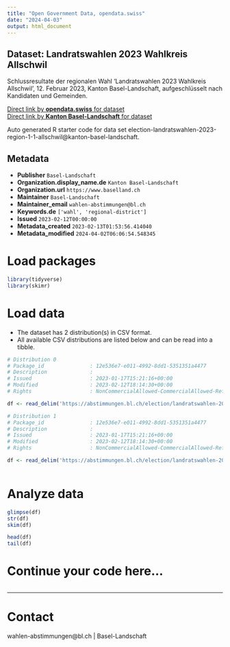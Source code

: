 ```yaml
---
title: "Open Government Data, opendata.swiss"
date: "2024-04-03"
output: html_document
---
```


## Dataset: Landratswahlen 2023 Wahlkreis Allschwil

Schlussresultate der regionalen Wahl 'Landratswahlen 2023 Wahlkreis Allschwil', 12. Februar 2023, Kanton Basel-Landschaft, aufgeschlüsselt nach Kandidaten und Gemeinden.

[Direct link by **opendata.swiss** for dataset](https://opendata.swiss/de/dataset/landratswahlen-2023-wahlkreis-allschwil)<br>
[Direct link by **Kanton Basel-Landschaft** for dataset](https://abstimmungen.bl.ch/election/landratswahlen-2023-region-1-1-allschwil/data)

Auto generated R starter code for data set election-landratswahlen-2023-region-1-1-allschwil@kanton-basel-landschaft.

## Metadata

- **Publisher** `Basel-Landschaft`
- **Organization.display_name.de** `Kanton Basel-Landschaft`
- **Organization.url** `https://www.baselland.ch`
- **Maintainer** `Basel-Landschaft`
- **Maintainer_email** `wahlen-abstimmungen@bl.ch`
- **Keywords.de** `['wahl', 'regional-district']`
- **Issued** `2023-02-12T00:00:00`
- **Metadata_created** `2023-02-13T01:53:56.414040`
- **Metadata_modified** `2024-04-02T06:06:54.548345`


# Load packages

```r

library(tidyverse)
library(skimr)

```

# Load data

-   The dataset has 2 distribution(s) in CSV format.
-   All available CSV distributions are listed below and can be read into a tibble.

```r

# Distribution 0
# Package_id               : 12e536e7-e011-4992-8dd1-5351351a4477
# Description              : 
# Issued                   : 2023-01-17T15:21:16+00:00
# Modified                 : 2023-02-12T18:14:30+00:00
# Rights                   : NonCommercialAllowed-CommercialAllowed-ReferenceRequired

df <- read_delim('https://abstimmungen.bl.ch/election/landratswahlen-2023-region-1-1-allschwil/data-parties-csv')

# Distribution 1
# Package_id               : 12e536e7-e011-4992-8dd1-5351351a4477
# Description              : 
# Issued                   : 2023-01-17T15:21:16+00:00
# Modified                 : 2023-02-12T18:14:30+00:00
# Rights                   : NonCommercialAllowed-CommercialAllowed-ReferenceRequired

df <- read_delim('https://abstimmungen.bl.ch/election/landratswahlen-2023-region-1-1-allschwil/data-csv')



```

# Analyze data

```r

glimpse(df)
str(df)
skim(df)

head(df)
tail(df)

```

# Continue your code here...

```r

```

------------------------------------------------------------------------

# Contact

wahlen-abstimmungen@bl.ch | Basel-Landschaft
